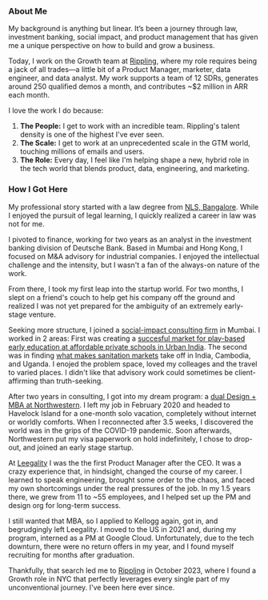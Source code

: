 ### About Me

My background is anything but linear. It’s been a journey through law, investment banking, social impact, and product management that has given me a unique perspective on how to build and grow a business.

Today, I work on the Growth team at [Rippling](https://www.rippling.com/), where my role requires being a jack of all trades—a little bit of a Product Manager, marketer, data engineer, and data analyst. My work supports a team of 12 SDRs, generates around 250 qualified demos a month, and contributes ~$2 million in ARR each month.

I love the work I do because:
1.  **The People:** I get to work with an incredible team. Rippling's talent density is one of the highest I've ever seen.
2.  **The Scale:** I get to work at an unprecedented scale in the GTM world, touching millions of emails and users.
3.  **The Role:** Every day, I feel like I'm helping shape a new, hybrid role in the tech world that blends product, data, engineering, and marketing.

### How I Got Here

My professional story started with a law degree from [NLS, Bangalore](https://en.wikipedia.org/wiki/National_Law_School_of_India_University). While I enjoyed the pursuit of legal learning, I quickly realized a career in law was not for me.

I pivoted to finance, working for two years as an analyst in the investment banking division of Deutsche Bank. Based in Mumbai and Hong Kong, I focused on M&A advisory for industrial companies. I enjoyed the intellectual challenge and the intensity, but I wasn't a fan of the always-on nature of the work.

From there, I took my first leap into the startup world. For two months, I slept on a friend's couch to help get his company off the ground and realized I was not yet prepared for the ambiguity of an extremely early-stage venture. 

Seeking more structure, I joined a [social-impact consulting firm](https://www.fsg.org/) in Mumbai. I worked in 2 areas: First was creating a [succesful market for play-based early education at affordable private schools in Urban India](https://www.fsg.org/initiatives-programs/program-to-improve-private-early-education-pipe/). The second was in finding [what makes sanitation markets](https://www.fsg.org/resource/creating-viable-and-sustainable-sanitation-enterprises/) take off in India, Cambodia, and Uganda. I enojed the problem space, loved my colleages and the travel to varied places. I didn't like that advisory work could sometimes be client-affirming than truth-seeking.

After two years in consulting, I got into my dream program: a [dual Design + MBA at Northwestern](https://www.kellogg.northwestern.edu/programs/full-time-mba/mmm-program/). I left my job in February 2020 and headed to Havelock Island for a one-month solo vacation, completely without internet or worldly comforts. When I reconnected after 3.5 weeks, I discovered the world was in the grips of the COVID-19 pandemic. Soon afterwards, Northwestern put my visa paperwork on hold indefinitely, I chose to drop-out, and joined an early stage startup.

At [Leegality](https://leegality.com) I was the the first Product Manager after the CEO. It was a crazy experience that, in hindsight, changed the course of my career. I learned to speak engineering, brought some order to the chaos, and faced my own shortcomings under the real pressures of the job. In my 1.5 years there, we grew from 11 to ~55 employees, and I helped set up the PM and design org for long-term success.

I still wanted that MBA, so I applied to Kellogg again, got in, and begrudgingly left Leegality. I moved to the US in 2021 and, during my program, interned as a PM at Google Cloud. Unfortunately, due to the tech downturn, there were no return offers in my year, and I found myself recruiting for months after graduation.

Thankfully, that search led me to [Rippling](https://www.rippling.com/) in October 2023, where I found a Growth role in NYC that perfectly leverages every single part of my unconventional journey. I've been here ever since.
